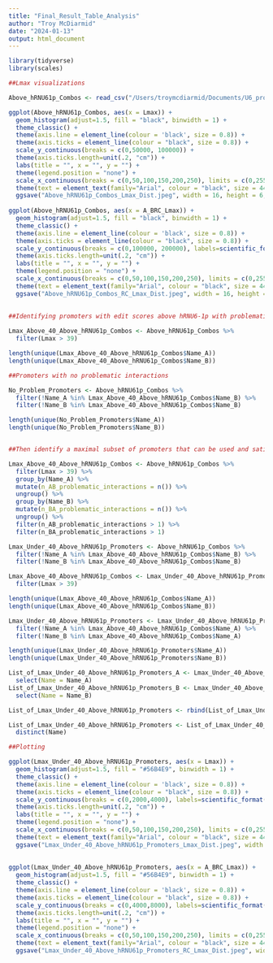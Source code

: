 ```yaml
---
title: "Final_Result_Table_Analysis"
author: "Troy McDiarmid"
date: "2024-01-13"
output: html_document
---
```


```r
library(tidyverse)
library(scales)
```

```r
##Lmax visualizations

Above_hRNU61p_Combos <- read_csv("/Users/troymcdiarmid/Documents/U6_pro_series/Figs/Pub_Figs/FigS16_Final_Figure_Datasets/Twist_3k_Pol_III_Pro_Combos.csv")

ggplot(Above_hRNU61p_Combos, aes(x = Lmax)) +
  geom_histogram(adjust=1.5, fill = "black", binwidth = 1) +  
  theme_classic() +
  theme(axis.line = element_line(colour = 'black', size = 0.8)) +
  theme(axis.ticks = element_line(colour = "black", size = 0.8)) +
  scale_y_continuous(breaks = c(0,50000, 100000)) +
  theme(axis.ticks.length=unit(.2, "cm")) +
  labs(title = "", x = "", y = "") +
  theme(legend.position = "none") +
  scale_x_continuous(breaks = c(0,50,100,150,200,250), limits = c(0,255)) +
  theme(text = element_text(family="Arial", colour = "black", size = 44)) 
  ggsave("Above_hRNU61p_Combos_Lmax_Dist.jpeg", width = 16, height = 6, path = "/Users/troymcdiarmid/Documents/U6_pro_series/Figs/Pub_Figs/")
  
ggplot(Above_hRNU61p_Combos, aes(x = A_BRC_Lmax)) +
  geom_histogram(adjust=1.5, fill = "black", binwidth = 1) +  
  theme_classic() +
  theme(axis.line = element_line(colour = 'black', size = 0.8)) +
  theme(axis.ticks = element_line(colour = "black", size = 0.8)) +
  scale_y_continuous(breaks = c(0,100000, 200000), labels=scientific_format(digits=1), limits = c(0,200000)) +
  theme(axis.ticks.length=unit(.2, "cm")) +
  labs(title = "", x = "", y = "") +
  theme(legend.position = "none") +
  scale_x_continuous(breaks = c(0,50,100,150,200,250), limits = c(0,255)) +
  theme(text = element_text(family="Arial", colour = "black", size = 44)) 
  ggsave("Above_hRNU61p_Combos_RC_Lmax_Dist.jpeg", width = 16, height = 6, path = "/Users/troymcdiarmid/Documents/U6_pro_series/Figs/Pub_Figs/")
  
  
##Identifying promoters with edit scores above hRNU6-1p with problematic interactions (Lmax >= 40)

Lmax_Above_40_Above_hRNU61p_Combos <- Above_hRNU61p_Combos %>% 
  filter(Lmax > 39) 

length(unique(Lmax_Above_40_Above_hRNU61p_Combos$Name_A)) 
length(unique(Lmax_Above_40_Above_hRNU61p_Combos$Name_B)) 

##Promoters with no problematic interactions 

No_Problem_Promoters <- Above_hRNU61p_Combos %>% 
  filter(!Name_A %in% Lmax_Above_40_Above_hRNU61p_Combos$Name_B) %>% 
  filter(!Name_B %in% Lmax_Above_40_Above_hRNU61p_Combos$Name_B)

length(unique(No_Problem_Promoters$Name_A)) 
length(unique(No_Problem_Promoters$Name_B))


##Then identify a maximal subset of promoters that can be used and satisfy Lmax < 40 

Lmax_Above_40_Above_hRNU61p_Combos <- Above_hRNU61p_Combos %>% 
  filter(Lmax > 39) %>% 
  group_by(Name_A) %>% 
  mutate(n_AB_problematic_interactions = n()) %>% 
  ungroup() %>% 
  group_by(Name_B) %>% 
  mutate(n_BA_problematic_interactions = n()) %>% 
  ungroup() %>% 
  filter(n_AB_problematic_interactions > 1) %>% 
  filter(n_BA_problematic_interactions > 1)

Lmax_Under_40_Above_hRNU61p_Promoters <- Above_hRNU61p_Combos %>% 
  filter(!Name_A %in% Lmax_Above_40_Above_hRNU61p_Combos$Name_B) %>% 
  filter(!Name_B %in% Lmax_Above_40_Above_hRNU61p_Combos$Name_B)

Lmax_Above_40_Above_hRNU61p_Combos <- Lmax_Under_40_Above_hRNU61p_Promoters %>% 
  filter(Lmax > 39) 

length(unique(Lmax_Above_40_Above_hRNU61p_Combos$Name_A)) 
length(unique(Lmax_Above_40_Above_hRNU61p_Combos$Name_B))

Lmax_Under_40_Above_hRNU61p_Promoters <- Lmax_Under_40_Above_hRNU61p_Promoters %>% 
  filter(!Name_A %in% Lmax_Above_40_Above_hRNU61p_Combos$Name_A) %>% 
  filter(!Name_B %in% Lmax_Above_40_Above_hRNU61p_Combos$Name_A)

length(unique(Lmax_Under_40_Above_hRNU61p_Promoters$Name_A)) 
length(unique(Lmax_Under_40_Above_hRNU61p_Promoters$Name_B))

List_of_Lmax_Under_40_Above_hRNU61p_Promoters_A <- Lmax_Under_40_Above_hRNU61p_Promoters %>% 
  select(Name = Name_A)
List_of_Lmax_Under_40_Above_hRNU61p_Promoters_B <- Lmax_Under_40_Above_hRNU61p_Promoters %>% 
  select(Name = Name_B)

List_of_Lmax_Under_40_Above_hRNU61p_Promoters <- rbind(List_of_Lmax_Under_40_Above_hRNU61p_Promoters_A, List_of_Lmax_Under_40_Above_hRNU61p_Promoters_B)

List_of_Lmax_Under_40_Above_hRNU61p_Promoters <- List_of_Lmax_Under_40_Above_hRNU61p_Promoters %>%
  distinct(Name)

##Plotting

ggplot(Lmax_Under_40_Above_hRNU61p_Promoters, aes(x = Lmax)) +
  geom_histogram(adjust=1.5, fill = "#56B4E9", binwidth = 1) +  
  theme_classic() +
  theme(axis.line = element_line(colour = 'black', size = 0.8)) +
  theme(axis.ticks = element_line(colour = "black", size = 0.8)) +
  scale_y_continuous(breaks = c(0,2000,4000), labels=scientific_format(digits=1)) +
  theme(axis.ticks.length=unit(.2, "cm")) +
  labs(title = "", x = "", y = "") +
  theme(legend.position = "none") +
  scale_x_continuous(breaks = c(0,50,100,150,200,250), limits = c(0,255)) +
  theme(text = element_text(family="Arial", colour = "black", size = 44)) 
  ggsave("Lmax_Under_40_Above_hRNU61p_Promoters_Lmax_Dist.jpeg", width = 16, height = 6, path = "/Users/troymcdiarmid/Documents/U6_pro_series/Figs/Pub_Figs/")
  
  
ggplot(Lmax_Under_40_Above_hRNU61p_Promoters, aes(x = A_BRC_Lmax)) +
  geom_histogram(adjust=1.5, fill = "#56B4E9", binwidth = 1) +  
  theme_classic() +
  theme(axis.line = element_line(colour = 'black', size = 0.8)) +
  theme(axis.ticks = element_line(colour = "black", size = 0.8)) +
  scale_y_continuous(breaks = c(0,4000,8000), labels=scientific_format(digits=1)) +
  theme(axis.ticks.length=unit(.2, "cm")) +
  labs(title = "", x = "", y = "") +
  theme(legend.position = "none") +
  scale_x_continuous(breaks = c(0,50,100,150,200,250), limits = c(0,255)) +
  theme(text = element_text(family="Arial", colour = "black", size = 44)) 
  ggsave("Lmax_Under_40_Above_hRNU61p_Promoters_RC_Lmax_Dist.jpeg", width = 16, height = 6, path = "/Users/troymcdiarmid/Documents/U6_pro_series/Figs/Pub_Figs/")

```